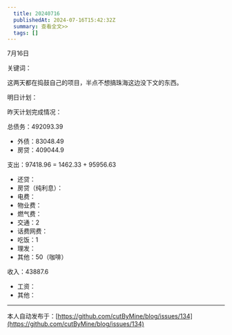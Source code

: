 ```yaml
---
  title: 20240716
  publishedAt: 2024-07-16T15:42:32Z
  summary: 查看全文>>
  tags: []
---
```


7月16日 

关键词：

这两天都在捣鼓自己的项目，半点不想搞珠海这边没下文的东西。

明日计划：

昨天计划完成情况：

总债务：492093.39
- 外债：83048.49
- 房贷：409044.9

支出：97418.96 = 1462.33 + 95956.63
- 还贷：
- 房贷（纯利息）：
- 电费：
- 物业费：
- 燃气费：
- 交通：2
- 话费网费：
- 吃饭：1
- 理发：
- 其他：50（咖啡）

收入：43887.6
- 工资：
- 其他：


---
本人自动发布于：[https://github.com/cutByMine/blog/issues/134](https://github.com/cutByMine/blog/issues/134)
